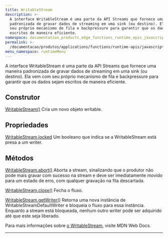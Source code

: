 ```yaml
---
title: WritableStream
description: >-
  A interface WritableStream é uma parte da API Streams que fornece uma maneira
  padronizada de gravar dados de streaming em uma sink (ou destino). Ela vem com
  seu próprio mecanismo de fila e backpressure para garantir que os dados sejam
  escritos de maneira eficiente.
namespace: documentation_products_edge_functions_runtime_apis_javascript_writable_stream
permalink: >-
  /documentacao/produtos/applications/functions/runtime-apis/javascript/writable-stream/
menu_namespace: runtimeMenu
---
```


A interface WritableStream é uma parte da API Streams que fornece uma maneira padronizada de gravar dados de streaming em uma sink (ou destino). Ela vem com seu próprio mecanismo de fila e backpressure para garantir que os dados sejam escritos de maneira eficiente.

## Construtor

[WritableStream()](https://developer.mozilla.org/en-US/docs/Web/API/WritableStream/WritableStream)
Cria um novo objeto writable.

## Propriedades

[WritableStream.locked](https://developer.mozilla.org/en-US/docs/Web/API/WritableStream/locked)
Um booleano que indica se a WritableStream está presa a um writer.

## Métodos

[WritableStream.abort()](https://developer.mozilla.org/en-US/docs/Web/API/WritableStream/abort)
Aborta a stream, sinalizando que o produtor não pode mais gravar com sucesso na stream e deve ser imediatamente movido para um estado de erro, com qualquer gravação na fila descartada.

[WritableStream.close()](https://developer.mozilla.org/en-US/docs/Web/API/WritableStream/close)
Fecha o fluxo.

[WritableStream.getWriter()](https://developer.mozilla.org/en-US/docs/Web/API/WritableStream/getWriter)
Retorna uma nova instância de WritableStreamDefaultWriter e bloqueia o fluxo para essa instância. Enquanto a stream está bloqueada, nenhum outro writer pode ser adquirido até que este seja liberado.

Para mais informações sobre [o WritableStream](https://developer.mozilla.org/en-US/docs/Web/API/WritableStream), visite MDN Web Docs.





---

